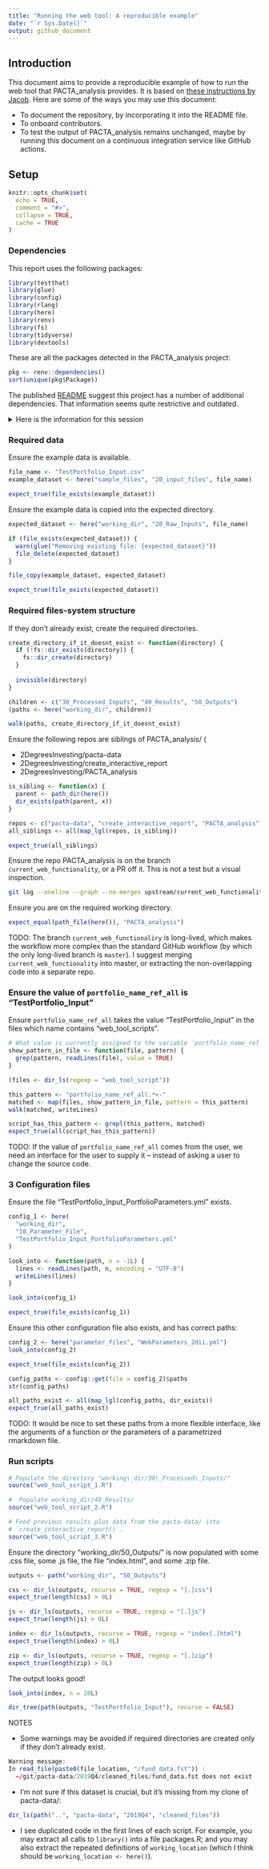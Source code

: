 ```yaml
---
title: "Running the web tool: A reproducible example"
date: "`r Sys.Date()`"
output: github_document
---
```


## Introduction

This document aims to provide a reproducible example of how to run the web tool that PACTA_analysis provides. It is based on [these instructions by Jacob](https://bit.ly/2RCRJn7). Here are some of the ways you may use this document:

* To document the repository, by incorporating it into the README file.
* To onboard contributors.
* To test the output of PACTA_analysis remains unchanged, maybe by running this document on a continuous integration service like GitHub actions.

## Setup

```r
knitr::opts_chunk$set(
  echo = TRUE,
  comment = "#>",
  collapse = TRUE,
  cache = TRUE
)
```

### Dependencies

This report uses the following packages:

```r
library(testthat)
library(glue)
library(config)
library(rlang)
library(here)
library(renv)
library(fs)
library(tidyverse)
library(devtools)
```

These are all the packages detected in the PACTA_analysis project:

```r
pkg <- renv::dependencies()
sort(unique(pkg$Package))
```

The published [README](https://github.com/2DegreesInvesting/PACTA_analysis#system-requirements) suggest this project has a number of additional dependencies. That information seems quite restrictive and outdated.

<details>

<summary>Here is the information for this session</summary>

```r
devtools::session_info()
```

</details>

### Required data 

Ensure the example data is available.

```r
file_name <- "TestPortfolio_Input.csv"
example_dataset <- here("sample_files", "20_input_files", file_name)

expect_true(file_exists(example_dataset))
```

Ensure the example data is copied into the expected directory.

```r
expected_dataset <- here("working_dir", "20_Raw_Inputs", file_name)

if (file_exists(expected_dataset)) {
  warn(glue("Removing existing file: {expected_dataset}"))
  file_delete(expected_dataset)
}

file_copy(example_dataset, expected_dataset)

expect_true(file_exists(expected_dataset))
```

### Required files-system structure

If they don't already exist, create the required directories.

```r
create_directory_if_it_doesnt_exist <- function(directory) {
  if (!fs::dir_exists(directory)) {
    fs::dir_create(directory)
  }
  
  invisible(directory)
}

children <- c("30_Processed_Inputs", "40_Results", "50_Outputs")
(paths <- here("working_dir", children))

walk(paths, create_directory_if_it_doesnt_exist)
```

Ensure the following repos are siblings of PACTA\_analysis/ (

* 2DegreesInvesting/pacta-data
* 2DegreesInvesting/create_interactive_report
* 2DegreesInvesting/PACTA_analysis

```r
is_sibling <- function(x) {
  parent <- path_dir(here())
  dir_exists(path(parent, x))
}

repos <- c("pacta-data", "create_interactive_report", "PACTA_analysis")
all_siblings <- all(map_lgl(repos, is_sibling))

expect_true(all_siblings)
```

Ensure the repo PACTA_analysis is on the branch `current_web_functionality`, or a PR off it. This is not a test but a visual inspection.

```bash
git log --oneline --graph --no-merges upstream/current_web_functionality..HEAD
```

Ensure you are on the required working directory.

```r
expect_equal(path_file(here()), "PACTA_analysis")
```

TODO: The branch `current_web_functionaliry` is long-lived, which makes the workflow more complex than the standard GitHub workflow (by which the only long-lived branch is `master`). I suggest merging `current_web_functionality` into master, or extracting the non-overlapping code into a separate repo.

### Ensure the value of `portfolio_name_ref_all` is "TestPortfolio_Input"

Ensure `portfolio_name_ref_all` takes the value "TestPortfolio_Input" in the files which name contains "web\_tool\_scripts".

```r
# What value is currently assigned to the variable `portfolio_name_ref_all`?
show_pattern_in_file <- function(file, pattern) {
  grep(pattern, readLines(file), value = TRUE)
}

(files <- dir_ls(regexp = "web_tool_script"))

this_pattern <- "portfolio_name_ref_all.*<-"
matched <- map(files, show_pattern_in_file, pattern = this_pattern)
walk(matched, writeLines)

script_has_this_pattern <- grepl(this_pattern, matched)
expect_true(all(script_has_this_pattern))
```

TODO: If the value of `portfolio_name_ref_all` comes from the user, we need an interface for the user to supply it -- instead of asking a user to change the source code.

### 3 Configuration files

Ensure the file "TestPortfolio\_Input\_PortfolioParameters.yml" exists.

```r
config_1 <- here(
  "working_dir", 
  "10_Parameter_File", 
  "TestPortfolio_Input_PortfolioParameters.yml"
)

look_into <- function(path, n = -1L) {
  lines <- readLines(path, n, encoding = "UTF-8")
  writeLines(lines)
}

look_into(config_1)

expect_true(file_exists(config_1))
```

Ensure this other configuration file also exists, and has correct paths:

```r
config_2 <- here("parameter_files", "WebParameters_2dii.yml")
look_into(config_2)
```

```r
expect_true(file_exists(config_2))
```

```r
config_paths <- config::get(file = config_2)$paths
str(config_paths)

all_paths_exist <- all(map_lgl(config_paths, dir_exists))
expect_true(all_paths_exist)
```

TODO: It would be nice to set these paths from a more flexible interface, like the arguments of a function or the parameters of a parametrized rmarkdown file.

### Run scripts

```r
# Populate the directory "working\_dir/30\_Processed\_Inputs/"
source("web_tool_script_1.R")

#  Populate working_dir/40_Results/
source("web_tool_script_2.R")

# Feed previous results plus data from the pacta-data/ into
# `create_interactive_report()`.
source("web_tool_script_3.R") 
```

Ensure the directory "working\_dir/50\_Outputs/" is now populated with some .css file, some .js file, the file "index.html", and some .zip file.

```r
outputs <- path("working_dir", "50_Outputs")

css <- dir_ls(outputs, recurse = TRUE, regexp = "[.]css")
expect_true(length(css) > 0L)

js <- dir_ls(outputs, recurse = TRUE, regexp = "[.]js")
expect_true(length(js) > 0L)

index <- dir_ls(outputs, recurse = TRUE, regexp = "index[.]html")
expect_true(length(index) > 0L)

zip <- dir_ls(outputs, recurse = TRUE, regexp = "[.]zip")
expect_true(length(zip) > 0L)
```

The output looks good!

```r
look_into(index, n = 20L)
```

```r
dir_tree(path(outputs, "TestPortfolio_Input"), recurse = FALSE)
```

NOTES

* Some warnings may be avoided if required directories are created only if they don't already exist.

```r
Warning message:
In read_file(paste0(file_location, "/fund_data.fst")) :
  ~/git/pacta-data/2019Q4/cleaned_files/fund_data.fst does not exist
```

* I'm not sure if this dataset is crucial, but it's missing from my clone of pacta-data/:

```r
dir_ls(path("..", "pacta-data", "2019Q4", "cleaned_files"))
```

* I see duplicated code in the first lines of each script. For example, you may extract all calls to `library()` into a file packages.R; and you may also extract the repeated definitions of `working_location` (which I think should be `working_location <- here()`).

